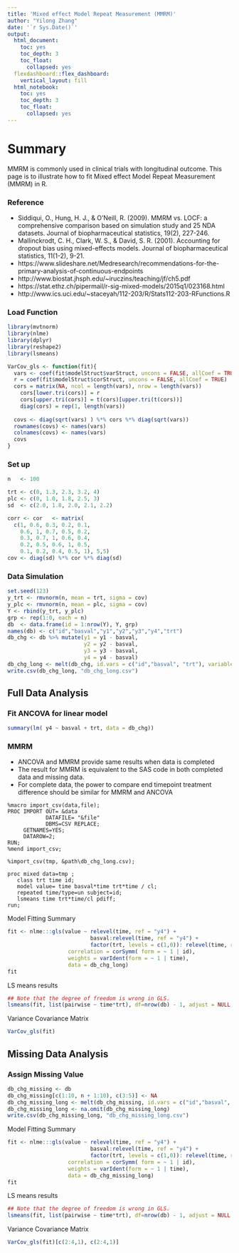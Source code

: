 ```yaml
---
title: 'Mixed effect Model Repeat Measurement (MMRM)'
author: "Yilong Zhang"
date: '`r Sys.Date()`'
output:
  html_document:
    toc: yes
    toc_depth: 3
    toc_float:
      collapsed: yes
  flexdashboard::flex_dashboard:
    vertical_layout: fill
  html_notebook:
    toc: yes
    toc_depth: 3
    toc_float:
      collapsed: yes
---
```


# Summary

MMRM is commonly used in clinical trials with longitudinal outcome. This page is to illustrate how to fit Mixed effect Model Repeat Measurement (MMRM) in R. 

### Reference

* Siddiqui, O., Hung, H. J., & O'Neill, R. (2009). MMRM vs. LOCF: a comprehensive comparison based on simulation study and 25 NDA datasets. Journal of biopharmaceutical statistics, 19(2), 227-246.
* Mallinckrodt, C. H., Clark, W. S., & David, S. R. (2001). Accounting for dropout bias using mixed-effects models. Journal of biopharmaceutical statistics, 11(1-2), 9-21.
* https://www.slideshare.net/Medresearch/recommendations-for-the-primary-analysis-of-continuous-endpoints
* http://www.biostat.jhsph.edu/~iruczins/teaching/jf/ch5.pdf
* https://stat.ethz.ch/pipermail/r-sig-mixed-models/2015q1/023168.html
* http://www.ics.uci.edu/~staceyah/112-203/R/Stats112-203-RFunctions.R


### Load Function
```r
library(mvtnorm)
library(nlme)
library(dplyr)
library(reshape2)
library(lsmeans)
```

```r
VarCov_gls <- function(fit){
  vars <- coef(fit$modelStruct$varStruct, uncons = FALSE, allCoef = TRUE)^2 * fit$sigma^2
  r = coef(fit$modelStruct$corStruct, uncons = FALSE, allCoef = TRUE)
  cors = matrix(NA, ncol = length(vars), nrow = length(vars))
	cors[lower.tri(cors)] = r
	cors[upper.tri(cors)] = t(cors)[upper.tri(t(cors))]
	diag(cors) = rep(1, length(vars))
  
  covs <- diag(sqrt(vars) ) %*% cors %*% diag(sqrt(vars))
  rownames(covs) <- names(vars)
  colnames(covs) <- names(vars)
  covs
}
```

### Set up
```r
n   <- 100

trt <- c(0, 1.3, 2.3, 3.2, 4)
plc <- c(0, 1.0, 1.8, 2.5, 3)
sd  <- c(2.0, 1.8, 2.0, 2.1, 2.2)

corr <- cor   <- matrix(
  c(1, 0.6, 0.3, 0.2, 0.1, 
    0.6, 1, 0.7, 0.5, 0.2, 
    0.3, 0.7, 1, 0.6, 0.4,
    0.2, 0.5, 0.6, 1, 0.5,
    0.1, 0.2, 0.4, 0.5, 1), 5,5)
cov <- diag(sd) %*% cor %*% diag(sd)
```

### Data Simulation
```r
set.seed(123)
y_trt <- rmvnorm(n, mean = trt, sigma = cov)
y_plc <- rmvnorm(n, mean = plc, sigma = cov)
Y <- rbind(y_trt, y_plc)
grp <- rep(1:0, each = n)
db  <- data.frame(id = 1:nrow(Y), Y, grp)
names(db) <- c("id","basval","y1","y2","y3","y4","trt")
db_chg <- db %>% mutate(y1 = y1 - basval,
                        y2 = y2 - basval,
                        y3 = y3 - basval,
                        y4 = y4 - basval)
db_chg_long <- melt(db_chg, id.vars = c("id","basval", "trt"), variable.name = "time")
write.csv(db_chg_long, "db_chg_long.csv")
```


## Full Data Analysis

### Fit ANCOVA for linear model
```r
summary(lm( y4 ~ basval + trt, data = db_chg))
```

### MMRM

* ANCOVA and MMRM provide same results when data is completed
* The result for MMRM is equivalent to the SAS code in both completed data and missing data.
* For complete data, the power to compare end timepoint treatment difference should be similar for MMRM and ANCOVA

```
%macro import_csv(data,file);
PROC IMPORT OUT= &data 
            DATAFILE= "&file"
            DBMS=CSV REPLACE;
     GETNAMES=YES;
     DATAROW=2; 
RUN;
%mend import_csv;

%import_csv(tmp, &path\db_chg_long.csv);

proc mixed data=tmp ;
   class trt time id;
   model value= time basval*time trt*time / cl;
   repeated time/type=un subject=id;
   lsmeans time trt*time/cl pdiff;
run;
```

Model Fitting Summary 
```r
fit <- nlme:::gls(value ~ relevel(time, ref = "y4") + 
                          basval:relevel(time, ref = "y4") + 
                          factor(trt, levels = c(1,0)): relevel(time, ref = "y4"), 
                   correlation = corSymm( form = ~ 1 | id), 
                   weights = varIdent(form = ~ 1 | time),
                   data = db_chg_long)
fit
```

LS means results
```r
## Note that the degree of freedom is wrong in GLS. 
lsmeans(fit, list(pairwise ~ time*trt), df=nrow(db) - 1, adjust = NULL )
```

Variance Covariance Matrix
```r
VarCov_gls(fit)
```


## Missing Data Analysis

### Assign Missing Value
```r
db_chg_missing <- db
db_chg_missing[c(1:10, n + 1:10), c(3:5)] <- NA
db_chg_missing_long <- melt(db_chg_missing, id.vars = c("id","basval", "trt"), variable.name = "time")
db_chg_missing_long <- na.omit(db_chg_missing_long)
write.csv(db_chg_missing_long, "db_chg_missing_long.csv")
```

Model Fitting Summary 
```r
fit <- nlme:::gls(value ~ relevel(time, ref = "y4") + 
                          basval:relevel(time, ref = "y4") + 
                          factor(trt, levels = c(1,0)): relevel(time, ref = "y4"), 
                   correlation = corSymm( form = ~ 1 | id), 
                   weights = varIdent(form = ~ 1 | time),
                   data = db_chg_missing_long)
fit
```

LS means results
```r
## Note that the degree of freedom is wrong in GLS. 
lsmeans(fit, list(pairwise ~ time*trt), df=nrow(db) - 1, adjust = NULL )
```

Variance Covariance Matrix
```r
VarCov_gls(fit)[c(2:4,1), c(2:4,1)]
```


